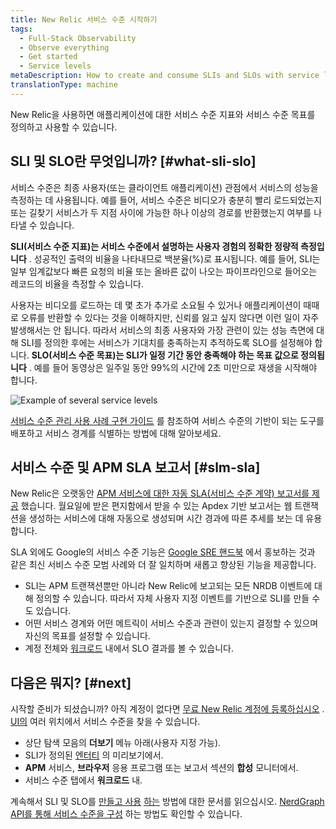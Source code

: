 ```yaml
---
title: New Relic 서비스 수준 시작하기
tags:
  - Full-Stack Observability
  - Observe everything
  - Get started
  - Service levels
metaDescription: How to create and consume SLIs and SLOs with service level management in New Relic.
translationType: machine
---
```



New Relic을 사용하면 애플리케이션에 대한 서비스 수준 지표와 서비스 수준 목표를 정의하고 사용할 수 있습니다.

## SLI 및 SLO란 무엇입니까? [#what-sli-slo]

서비스 수준은 최종 사용자(또는 클라이언트 애플리케이션) 관점에서 서비스의 성능을 측정하는 데 사용됩니다. 예를 들어, 서비스 수준은 비디오가 충분히 빨리 로드되었는지 또는 길찾기 서비스가 두 지점 사이에 가능한 하나 이상의 경로를 반환했는지 여부를 나타낼 수 있습니다.

**SLI(서비스 수준 지표)는 서비스 수준에서 설명하는 사용자 경험의 정확한 정량적 측정입니다** . 성공적인 출력의 비율을 나타내므로 백분율(%)로 표시됩니다. 예를 들어, SLI는 일부 임계값보다 빠른 요청의 비율 또는 올바른 값이 나오는 파이프라인으로 들어오는 레코드의 비율을 측정할 수 있습니다.

사용자는 비디오를 로드하는 데 몇 초가 추가로 소요될 수 있거나 애플리케이션이 때때로 오류를 반환할 수 있다는 것을 이해하지만, 신뢰를 잃고 싶지 않다면 이런 일이 자주 발생해서는 안 됩니다. 따라서 서비스의 최종 사용자와 가장 관련이 있는 성능 측면에 대해 SLI를 정의한 후에는 서비스가 기대치를 충족하는지 추적하도록 SLO를 설정해야 합니다. **SLO(서비스 수준 목표)는 SLI가 일정 기간 동안 충족해야 하는 목표 값으로 정의됩니다** . 예를 들어 동영상은 일주일 동안 99%의 시간에 2초 미만으로 재생을 시작해야 합니다.

<img
  title="Example of several service levels.png"
  alt="Example of several service levels"
  src={serviceLevelsIntro}
/>

[서비스 수준 관리 사용 사례 구현 가이드](/docs/new-relic-solutions/observability-maturity/uptime-performance-reliability/slm-implementation-guide/) 를 참조하여 서비스 수준의 기반이 되는 도구를 배포하고 서비스 경계를 식별하는 방법에 대해 알아보세요.

## 서비스 수준 및 APM SLA 보고서 [#slm-sla]

New Relic은 오랫동안 [APM 서비스에 대한 자동 SLA(서비스 수준 계약) 보고서를 제공](/docs/apm/reports/service-level-agreements/apm-sla-reports/) 했습니다. 월요일에 받은 편지함에서 받을 수 있는 Apdex 기반 보고서는 웹 트랜잭션을 생성하는 서비스에 대해 자동으로 생성되며 시간 경과에 따른 추세를 보는 데 유용합니다.

SLA 외에도 Google의 서비스 수준 기능은 [Google SRE 핸드북](https://sre.google/books/) 에서 홍보하는 것과 같은 최신 서비스 수준 모범 사례와 더 잘 일치하며 새롭고 향상된 기능을 제공합니다.

* SLI는 APM 트랜잭션뿐만 아니라 New Relic에 보고되는 모든 NRDB 이벤트에 대해 정의할 수 있습니다. 따라서 자체 사용자 지정 이벤트를 기반으로 SLI를 만들 수도 있습니다.
* 어떤 서비스 경계와 어떤 메트릭이 서비스 수준과 관련이 있는지 결정할 수 있으며 자신의 목표를 설정할 수 있습니다.
* 계정 전체와 [워크로드](/docs/new-relic-one/use-new-relic-one/workloads/workloads-isolate-resolve-incidents-faster/) 내에서 SLO 결과를 볼 수 있습니다.

## 다음은 뭐지? [#next]

시작할 준비가 되셨습니까? 아직 계정이 없다면 [무료 New Relic 계정에 등록하십시오](https://newrelic.com/signup) . [UI의](https://one.newrelic.com/) 여러 위치에서 서비스 수준을 찾을 수 있습니다.

* 상단 탐색 모음의 **더보기** 메뉴 아래(사용자 지정 가능).
* SLI가 정의된 [엔터티](/docs/new-relic-one/use-new-relic-one/core-concepts/what-entity-new-relic/) 의 미리보기에서.
* **APM** 서비스, **브라우저** 응용 프로그램 또는 보고서 섹션의 **합성** 모니터에서.
* 서비스 수준 탭에서 **워크로드** 내.

계속해서 SLI 및 SLO를 [만들고 사용](/docs/service-level-management/create-slm) [하는](/docs/service-level-management/consume-slm) 방법에 대한 문서를 읽으십시오. [NerdGraph API를 통해 서비스 수준을 구성](/docs/apis/nerdgraph/examples/nerdgraph-slm/) 하는 방법도 확인할 수 있습니다.